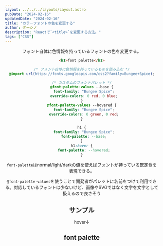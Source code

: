 ```yaml
---
layout: ../../../layouts/Layout.astro
pubDate: "2024-02-16"
updatedDate: "2024-02-16"
title: "カラーフォントの色を変更する"
author: ダーシノ
description: "Reactで`<title>`を変更する方法。"
tags: ["CSS"]
---
```



<Header {...frontmatter} />

フォント自体に色情報を持っているフォントの色を変更する。

```html
<h1>font palette</h1>
```

```css
/* フォント自体に色情報を持っているものを読み込む */
@import url(https://fonts.googleapis.com/css2?family=Bungee+Spice);

/* カスタムのフォントパレット */
@font-palette-values --base {
  font-family: "Bungee Spice";
  override-colors: 0 red, 0 blue;
}
@font-palette-values --hovered {
  font-family: "Bungee Spice";
  override-colors: 0 green, 0 red;
}

h1 {
  font-family: "Bungee Spice";
  font-palette: --base;
}
h1:hover {
  font-palette: --hovered;
}
```

`font-palette`はnormal/light/darkの値を使えばフォントが持っている既定食を表現できる。

`@font-palette-values`を使うことで開発者がパレットに名前をつけて利用できる。対応しているフォントは少ないけど、画像やSVGではなく文字を文字として扱えるので良さそう

## サンプル

hover↓
<h2 class="font-palette">font palette</h2>


